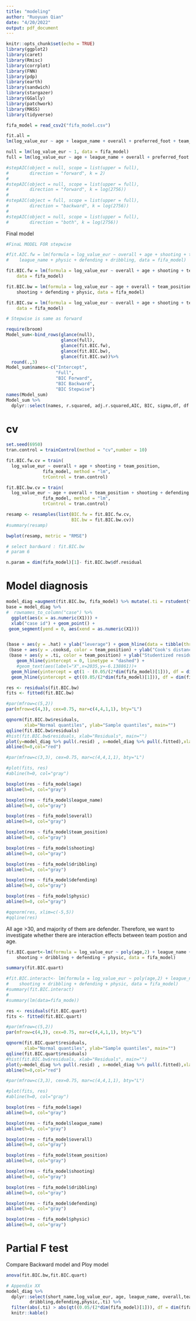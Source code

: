 ```yaml
---
title: "modeling"
author: "Ruoyuan Qian"
date: "4/20/2022"
output: pdf_document
---
```


```r
knitr::opts_chunk$set(echo = TRUE)
library(ggplot2)
library(caret)
library(Rmisc)
library(corrplot)
library(FNN)
library(pdp)
library(earth)
library(sandwich)
library(stargazer)
library(GGally)
library(patchwork)
library(MASS)
library(tidyverse)
```

```r
fifa_model = read_csv2("fifa_model.csv")
```

```r

fit.all = 
lm(log_value_eur ~ age + league_name + overall + preferred_foot + team_position + pace + shooting + passing + dribbling + dribbling, data = fifa_model)

null = lm(log_value_eur ~ 1, data = fifa_model)
full = lm(log_value_eur ~ age + league_name + overall + preferred_foot + team_position + pace + shooting + passing + dribbling + dribbling + defending + physic + BMI, data = fifa_model)

#stepAIC(object = null, scope = list(upper = full),
#        direction = "forward", k = 2)
#
#stepAIC(object = null, scope = list(upper = full),
#        direction = "forward", k = log(2756))
#
#stepAIC(object = full, scope = list(upper = full),
#        direction = "backward", k = log(2756))
#
#stepAIC(object = null, scope = list(upper = full),
#        direction = "both", k = log(2756))
```


Final model
```r
#FinaL MODEL FOR stepwise

#fit.AIC.fw = lm(formula = log_value_eur ~ overall + age + shooting + team_position + 
#    league_name + physic + defending + dribbling, data = fifa_model)

fit.BIC.fw = lm(formula = log_value_eur ~ overall + age + shooting + team_position, 
    data = fifa_model)

fit.BIC.bw = lm(formula = log_value_eur ~ age + overall + team_position + 
    shooting + defending + physic, data = fifa_model)

fit.BIC.sw = lm(formula = log_value_eur ~ overall + age + shooting + team_position, 
    data = fifa_model)

# Stepwise is same as forward
```


```r
require(broom)
Model_sum<-bind_rows(glance(null),
                     glance(full),
                     glance(fit.BIC.fw),
                     glance(fit.BIC.bw),
                     glance(fit.BIC.sw))%>%
  round(.,3)
Model_sum$names<-c("Intercept",
                   "Full",
                   "BIC Forward",
                   "BIC Backward",
                   "BIC Stepwise")
names(Model_sum)
Model_sum %>%
  dplyr::select(names, r.squared, adj.r.squared,AIC, BIC, sigma,df, df.residual)
```

# cv

```r
set.seed(6950)
tran.control = trainControl(method = "cv",number = 10)

fit.BIC.fw.cv = train(
  log_value_eur ~ overall + age + shooting + team_position, 
              fifa_model, method = "lm", 
              trControl = tran.control)

fit.BIC.bw.cv = train(
  log_value_eur ~ age + overall + team_position + shooting + defending + physic, 
              fifa_model, method = "lm", 
              trControl = tran.control)

resamp <- resamples(list(BIC.fw = fit.BIC.fw.cv,
                         BIC.bw = fit.BIC.bw.cv))
#summary(resamp)

bwplot(resamp, metric = "RMSE")

# select bardward : fit.BIC.bw
# param 6

n.param = dim(fifa_model)[1]- fit.BIC.bw$df.residual
```


# Model diagnosis

```r

model_diag =augment(fit.BIC.bw, fifa_model) %>% mutate(.ti = rstudent(fit.BIC.bw))
base = model_diag %>% 
#  rownames_to_column("case") %>% 
  ggplot(aes(x = as.numeric(X1))) +
  xlab("case id") + geom_point() + 
 geom_segment(yend = 0, aes(xend = as.numeric(X1)))


(base + aes(y = .hat) + ylab("leverage") + geom_hline(data = tibble(threshold = c("2p/n", "3p/n"), ref = c(2*3/dim(fifa_model)[1], 3*3/dim(fifa_model)[1])), aes(yintercept = ref, color = threshold))) /
 (base + aes(y = .cooksd, color = team_position) + ylab("Cook's distance")) / 
 (base + aes(y = .ti, color = team_position) + ylab("Studentized residuals") + 
    geom_hline(yintercept = 0, linetype = "dashed") +
    #geom_text(aes(label="X",x=2035,y=-6.138861))+
  geom_hline(yintercept = qt(1 - (0.05/(2*dim(fifa_model)[1])), df = dim(fifa_model)[1]-n.param  - 1), linetype = "dotted") +
  geom_hline(yintercept = qt((0.05/(2*dim(fifa_model)[1])), df = dim(fifa_model)[1]-n.param - 1), linetype = "dotted")) 
```


```r

res <- residuals(fit.BIC.bw)
fits <- fitted(fit.BIC.bw)

#par(mfrow=c(5,2))
par(mfrow=c(4,3), cex=0.75, mar=c(4,4,1,1), bty="L")

qqnorm(fit.BIC.bw$residuals,
       xlab="Normal quantiles", ylab="Sample quantiles", main="")
qqline(fit.BIC.bw$residuals)
#hist(fit.BIC.bw$residuals, xlab="Residuals", main="")
plot(y=model_diag %>% pull(.resid) , x=model_diag %>% pull(.fitted),xlab="Residual", ylab="Fitted")
abline(h=0,col="red")

#par(mfrow=c(3,3), cex=0.75, mar=c(4,4,1,1), bty="L")

#plot(fits, res)
#abline(h=0, col="gray")

boxplot(res ~ fifa_model$age)
abline(h=0, col="gray")

boxplot(res ~ fifa_model$league_name)
abline(h=0, col="gray")

boxplot(res ~ fifa_model$overall)
abline(h=0, col="gray")

boxplot(res ~ fifa_model$team_position)
abline(h=0, col="gray")

boxplot(res ~ fifa_model$shooting)
abline(h=0, col="gray")

boxplot(res ~ fifa_model$dribbling)
abline(h=0, col="gray")

boxplot(res ~ fifa_model$defending)
abline(h=0, col="gray")

boxplot(res ~ fifa_model$physic)
abline(h=0, col="gray")

#qqnorm(res, xlim=c(-5,5))
#qqline(res)
```

All age >30, and majority of them are defender. Therefore, we want to investigate whether there are interaction effects between team postion and age. 

```r
fit.BIC.quart<-lm(formula = log_value_eur ~ poly(age,2) + league_name +  poly(overall,2) + team_position + 
    shooting + dribbling + defending + physic, data = fifa_model)

summary(fit.BIC.quart)
```


```r
#fit.BIC.interact<- lm(formula = log_value_eur ~ poly(age,2) + league_name + overall * team_position + 
#    shooting + dribbling + defending + physic, data = fifa_model)
#summary(fit.BIC.interact)
#
#summary(lm(data=fifa_mode))
```

```r
res <- residuals(fit.BIC.quart)
fits <- fitted(fit.BIC.quart)

#par(mfrow=c(5,2))
par(mfrow=c(4,3), cex=0.75, mar=c(4,4,1,1), bty="L")

qqnorm(fit.BIC.quart$residuals,
       xlab="Normal quantiles", ylab="Sample quantiles", main="")
qqline(fit.BIC.quart$residuals)
#hist(fit.BIC.bw$residuals, xlab="Residuals", main="")
plot(y=model_diag %>% pull(.resid) , x=model_diag %>% pull(.fitted),xlab="Residual", ylab="Fitted")
abline(h=0,col="red")

#par(mfrow=c(3,3), cex=0.75, mar=c(4,4,1,1), bty="L")

#plot(fits, res)
#abline(h=0, col="gray")

boxplot(res ~ fifa_model$age)
abline(h=0, col="gray")

boxplot(res ~ fifa_model$league_name)
abline(h=0, col="gray")

boxplot(res ~ fifa_model$overall)
abline(h=0, col="gray")

boxplot(res ~ fifa_model$team_position)
abline(h=0, col="gray")

boxplot(res ~ fifa_model$shooting)
abline(h=0, col="gray")

boxplot(res ~ fifa_model$dribbling)
abline(h=0, col="gray")

boxplot(res ~ fifa_model$defending)
abline(h=0, col="gray")

boxplot(res ~ fifa_model$physic)
abline(h=0, col="gray")

```

# Partial F test

Compare Backward model and Ploy model

```r
anova(fit.BIC.bw,fit.BIC.quart)
```


```r
# Appendix XX
model_diag %>%
  dplyr::select(short_name,log_value_eur, age, league_name, overall,team_position,shooting,
         dribbling,defending,physic,.ti) %>%
  filter(abs(.ti) > abs(qt((0.05/(2*dim(fifa_model)[1])), df = dim(fifa_model)[1]-9 - 1))) %>% 
  knitr::kable()
```